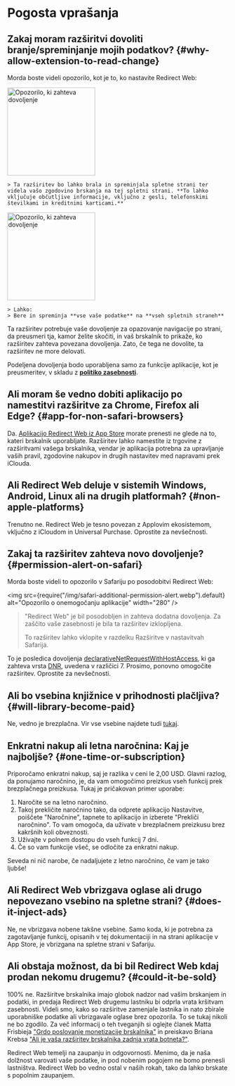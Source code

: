 
# Pogosta vprašanja

## Zakaj moram razširitvi dovoliti branje/spreminjanje mojih podatkov? {#why-allow-extension-to-read-change}

Morda boste videli opozorilo, kot je to, ko nastavite Redirect Web:

<IfBrowserStore stores='appStore'>
    <Image src={PermissionAlertSafari} alt="Opozorilo, ki zahteva dovoljenje" width="200" margin="0 0 16px 0" hasShadow />

    > Ta razširitev bo lahko brala in spreminjala spletne strani ter videla vašo zgodovino brskanja na tej spletni strani. **To lahko vključuje občutljive informacije, vključno z gesli, telefonskimi številkami in kreditnimi karticami.**
</IfBrowserStore>

<IfBrowserStore stores='appStore' includes={false}>
    <Image src={PermissionAlertChrome} alt="Opozorilo, ki zahteva dovoljenje" height="200" hasRoundedCorners hasShadow margin="0 0 16px 0" />

    > Lahko:  
    > Bere in spreminja **vse vaše podatke** na **vseh spletnih straneh**
</IfBrowserStore>

Ta razširitev potrebuje vaše dovoljenje za opazovanje navigacije po strani, da preusmeri tja, kamor želite skočiti, in vaš brskalnik to prikaže, ko razširitev zahteva povezana dovoljenja. Zato, če tega ne dovolite, ta razširitev ne more delovati.

Podeljena dovoljenja bodo uporabljena samo za funkcije aplikacije, kot je preusmeritev, v skladu z **[politiko zasebnosti](./privacy-policy)**.

## Ali moram še vedno dobiti aplikacijo po namestitvi razširitve za Chrome, Firefox ali Edge? {#app-for-non-safari-browsers}

Da. [Aplikacijo Redirect Web iz App Store](https://apps.apple.com/app/id1571283503) morate prenesti ne glede na to, kateri brskalnik uporabljate. Razširitev lahko namestite iz trgovine z razširitvami vašega brskalnika, vendar je aplikacija potrebna za upravljanje vaših pravil, zgodovine nakupov in drugih nastavitev med napravami prek iClouda.

## Ali Redirect Web deluje v sistemih Windows, Android, Linux ali na drugih platformah? {#non-apple-platforms}

Trenutno ne. Redirect Web je tesno povezan z Applovim ekosistemom, vključno z iCloudom in Universal Purchase. Oprostite za nevšečnosti.

## Zakaj ta razširitev zahteva novo dovoljenje? {#permission-alert-on-safari}

Morda boste videli to opozorilo v Safariju po posodobitvi Redirect Web:

<img src={require("/img/safari-additional-permission-alert.webp").default} alt="Opozorilo o onemogočanju aplikacije" width="280" />

> "Redirect Web" je bil posodobljen in zahteva dodatna dovoljenja. Za zaščito vaše zasebnosti je bila ta razširitev izklopljena.
>
> To razširitev lahko vklopite v razdelku Razširitve v nastavitvah Safarija.

To je posledica dovoljenja [declarativeNetRequestWithHostAccess](https://developer.apple.com/documentation/safariservices/safari_web_extensions/blocking_content_with_your_safari_web_extension), ki ga zahteva vrsta [DNR](./rule-settings#type), uvedena v različici 7. Prosimo, ponovno omogočite razširitev. Oprostite za nevšečnosti.

## Ali bo vsebina knjižnice v prihodnosti plačljiva? {#will-library-become-paid}

Ne, vedno je brezplačna. Vir vse vsebine najdete tudi [tukaj](https://github.com/mshibanami/redirect-web/tree/main/library).

## Enkratni nakup ali letna naročnina: Kaj je najboljše? {#one-time-or-subscription}

Priporočamo enkratni nakup, saj je razlika v ceni le 2,00 USD.
Glavni razlog, da ponujamo naročnino, je, da vam omogočimo preizkus vseh funkcij prek brezplačnega preizkusa. Tukaj je pričakovan primer uporabe:

1. Naročite se na letno naročnino.
2. Takoj prekličite naročnino tako, da odprete aplikacijo Nastavitve, poiščete "Naročnine", tapnete to aplikacijo in izberete "Prekliči naročnino". To vam omogoča, da uživate v brezplačnem preizkusu brez kakršnih koli obveznosti.
3. Uživajte v polnem dostopu do vseh funkcij 7 dni.
4. Če so vam funkcije všeč, se odločite za enkratni nakup.

Seveda ni nič narobe, če nadaljujete z letno naročnino, če vam je tako ljubše!

## Ali Redirect Web vbrizgava oglase ali drugo nepovezano vsebino na spletne strani? {#does-it-inject-ads}

Ne, ne vbrizgava nobene takšne vsebine. Samo koda, ki je potrebna za zagotavljanje funkcij, opisanih v tej dokumentaciji in na strani aplikacije v App Store, je vbrizgana na spletne strani v Safariju.

## Ali obstaja možnost, da bi bil Redirect Web kdaj prodan nekomu drugemu? {#could-it-be-sold}

100% ne. Razširitve brskalnika imajo globok nadzor nad vašim brskanjem in podatki, in predaja Redirect Web drugemu lastniku bi odprla vrata kršitvam zasebnosti. Videli smo, kako so razširitve zamenjale lastnika in nato zbirale uporabniške podatke ali vbrizgavale oglase brez opozorila. To se tukaj nikoli ne bo zgodilo. Za več informacij o teh tveganjih si oglejte članek Matta Frisbieja ["Grdo poslovanje monetizacije brskalnika"](https://mattfrisbie.substack.com/p/the-ugly-business-of-monetizing-browser) in preiskavo Briana Krebsa ["Ali je vaša razširitev brskalnika zadnja vrata botneta?"](https://krebsonsecurity.com/2021/03/is-your-browser-extension-a-botnet-backdoor/).

Redirect Web temelji na zaupanju in odgovornosti. Menimo, da je naša dolžnost varovati vaše podatke, in pod nobenim pogojem ne bomo prenesli lastništva. Redirect Web bo vedno ostal v naših rokah, tako da lahko brskate s popolnim zaupanjem.
